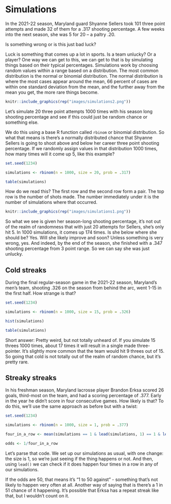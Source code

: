 # Simulations

In the 2021-22 season, Maryland guard Shyanne Sellers took 101 three point attempts and made 32 of them for a .317 shooting percentage. A few weeks into the next season, she was 5 for 20 -- a paltry .20.

Is something wrong or is this just bad luck?

Luck is something that comes up a lot in sports. Is a team unlucky? Or a player? One way we can get to this, we can get to that is by simulating things based on their typical percentages. Simulations work by choosing random values within a range based on a distribution. The most common distribution is the normal or binomial distribution. The normal distribution is where the most cases appear around the mean, 66 percent of cases are within one standard deviation from the mean, and the further away from the mean you get, the more rare things become.

```r
knitr::include_graphics(rep("images/simulations2.png"))
```

Let's simulate 20 three point attempts 1000 times with his season long shooting percentage and see if this could just be random chance or something else.

We do this using a base R function called `rbinom` or binomial distribution. So what that means is there's a normally distributed chance that Shyanne Sellers is going to shoot above and below her career three point shooting percentage. If we randomly assign values in that distribution 1000 times, how many times will it come up 5, like this example?

```r
set.seed(1234)

simulations <- rbinom(n = 1000, size = 20, prob = .317)

table(simulations)
```

How do we read this? The first row and the second row form a pair. The top row is the number of shots made. The number immediately under it is the number of simulations where that occurred.

```r
knitr::include_graphics(rep("images/simulations1.png"))
```

So what we see is given her season-long shooting percentage, it's not out of the realm of randomness that with just 20 attempts for Sellers, she's only hit 5. In 1000 simulations, it comes up 174 times. Is she below where she should be? Yes. Will she likely improve and soon? Unless something is very wrong, yes. And indeed, by the end of the season, she finished with a .347 shooting percentage from 3 point range. So we can say she was just unlucky.

## Cold streaks

During the final regular-season game in the 2021-22 season, Maryland's men's team, shooting .326 on the season from behind the arc, went 1-15 in the first half. How strange is that?

```r
set.seed(1234)

simulations <- rbinom(n = 1000, size = 15, prob = .326)

hist(simulations)

table(simulations)
```

Short answer: Pretty weird, but not totally unheard of. If you simulate 15 threes 1000 times, about 17 times it will result in a single made three-pointer. It's slightly more common that the team would hit 9 threes out of 15. So going that cold is not totally out of the realm of random chance, but it's pretty rare.

## Streaky streaks

In his freshman season, Maryland lacrosse player Brandon Erksa scored 26 goals, third-most on the team, and had a scoring percentage of .377. Early in the year he didn't score in four consecutive games. How likely is that? To do this, we'll use the same approach as before but with a twist:

```r
set.seed(1234)

simulations <- rbinom(n = 1000, size = 1, prob = .377)

four_in_a_row <- mean(simulations == 1 & lead(simulations, 1) == 1 & lead(simulations, 2) == 1 & lead(simulations, 3) == 1)

odds <- 1/four_in_a_row
```

Let's parse that code. We set up our simulations as usual, with one change: the size is 1, so we're just seeing if the thing happens or not. And then, using `lead()` we can check if it does happen four times in a row in any of our simulations.

If the odds are 50, that means it's "1 to 50 against" - something that's not likely to happen very often at all. Another way of saying that is there's a 1 in 51 chance of it happening. It's possible that Erksa has a repeat streak like that, but I wouldn't count on it.